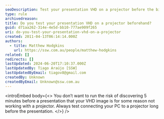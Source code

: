 ```yaml
---
seoDescription: Test your presentation VHD on a projector before the big day to ensure seamless display and avoid last-minute technical issues.
type: rule
archivedreason:
title: Do you test your presentation VHD on a projector beforehand?
guid: d71aa262-314e-4e5d-bb10-777ae909f265
uri: do-you-test-your-presentation-vhd-on-a-projector
created: 2011-04-13T06:14:14.000Z
authors:
  - title: Matthew Hodgkins
    url: https://ssw.com.au/people/matthew-hodgkins
related: []
redirects: []
lastUpdated: 2024-06-20T17:10:37.000Z
lastUpdatedBy: Tiago Araújo [SSW]
lastUpdatedByEmail: tiagov8@gmail.com
createdBy: Unknown
createdByEmail: Unknown@ssw.com.au
---
```


<introEmbed
  body={<>
You don’t want to run the risk of discovering 5 minutes before a presentation that your VHD image is for some reason not working with a projector. Always test connecting your PC to a projector long before the presentation.
  </>}
/>
